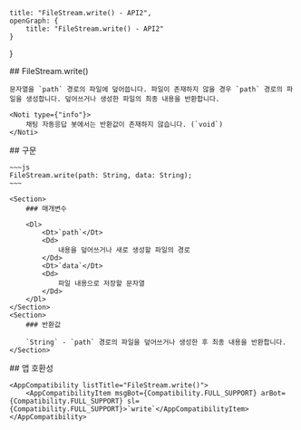 
    title: "FileStream.write() - API2",
    openGraph: {
        title: "FileStream.write() - API2"
    }
}

<Section>
    ## FileStream.write()

    문자열을 `path` 경로의 파일에 덮어씁니다. 파일이 존재하지 않을 경우 `path` 경로의 파일을 생성합니다. 덮어쓰거나 생성한 파일의 최종 내용을 반환합니다.

    <Noti type={"info"}>
        채팅 자동응답 봇에서는 반환값이 존재하지 않습니다. (`void`)
    </Noti>
</Section>
<Section>
    ## 구문

    ~~~js
    FileStream.write(path: String, data: String);
    ~~~

    <Section>
        ### 매개변수

        <Dl>
            <Dt>`path`</Dt>
            <Dd>
                내용을 덮어쓰거나 새로 생성할 파일의 경로
            </Dd>
            <Dt>`data`</Dt>
            <Dd>
                파일 내용으로 저장할 문자열
            </Dd>
        </Dl>
    </Section>
    <Section>
        ### 반환값

        `String` - `path` 경로의 파일을 덮어쓰거나 생성한 후 최종 내용을 반환합니다.
    </Section>
</Section>
<Section>
    ## 앱 호환성

    <AppCompatibility listTitle="FileStream.write()">
        <AppCompatibilityItem msgBot={Compatibility.FULL_SUPPORT} arBot={Compatibility.FULL_SUPPORT} sl={Compatibility.FULL_SUPPORT}>`write`</AppCompatibilityItem>
    </AppCompatibility>
</Section>